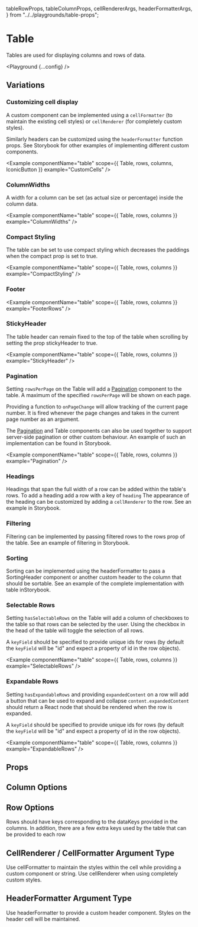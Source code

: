   tableRowProps,
  tableColumnProps,
  cellRendererArgs,
  headerFormatterArgs,
} from "../../playgrounds/table-props";

# Table

Tables are used for displaying columns and rows of data.

<Playground {...config} />

## Variations

### Customizing cell display

A custom component can be implemented using a `cellFormatter` (to maintain the existing cell styles) or `cellRenderer` (for completely custom styles).

Similarly headers can be customized using the `headerFormatter` function props. See Storybook for other examples of implementing different custom components.

<Example
  componentName="table"
  scope={{ Table, rows, columns, IconicButton }}
  example="CustomCells"
/>

### ColumnWidths

A width for a column can be set (as actual size or percentage) inside the column data.

<Example
  componentName="table"
  scope={{ Table, rows, columns }}
  example="ColumnWidths"
/>

### Compact Styling

The table can be set to use compact styling which decreases the paddings when the compact prop is set to true.

<Example
  componentName="table"
  scope={{ Table, rows, columns }}
  example="CompactStyling"
/>

### Footer

<Example
  componentName="table"
  scope={{ Table, rows, columns }}
  example="FooterRows"
/>

### StickyHeader

The table header can remain fixed to the top of the table when scrolling by setting the prop stickyHeader to true.

<Example
  componentName="table"
  scope={{ Table, rows, columns }}
  example="StickyHeader"
/>

### Pagination

Setting `rowsPerPage` on the Table will add a [Pagination](/pagination) component to the table. A maximum of the specified `rowsPerPage` will be shown on each page.

Providing a function to `onPageChange` will allow tracking of the current page number. It is fired whenever the page changes and takes in the current page number as an argument.

The [Pagination](/pagination) and Table components can also be used together to support server-side pagination or other custom behaviour. An example of such an implementation can be found in Storybook.

<Example
  componentName="table"
  scope={{ Table, rows, columns }}
  example="Pagination"
/>

### Headings

Headings that span the full width of a row can be added within the table's rows. To add a heading add a row with a key of `heading` The appearance of the heading can be customized by adding a `cellRenderer` to the row. See an example in Storybook.

### Filtering

Filtering can be implemented by passing filtered rows to the rows prop of the table. See an example of filtering in Storybook.

### Sorting

Sorting can be implemented using the headerFormatter to pass a SortingHeader component or another custom header to the column that should be sortable. See an example of the complete implementation with table inStorybook.

### Selectable Rows

Setting `hasSelectableRows` on the Table will add a column of checkboxes to the table so that rows can be selected by the user. Using the checkbox in the head of the table will toggle the selection of all rows.

A `keyField` should be specified to provide unique ids for rows (by default the `keyField` will be "id" and expect a property of id in the row objects).

<Example
  componentName="table"
  scope={{ Table, rows, columns }}
  example="SelectableRows"
/>

### Expandable Rows

Setting `hasExpandableRows` and providing `expandedContent` on a row will add a button that can be used to expand and collapse `content.expandedContent` should return a React node that should be rendered when the row is expanded.

A `keyField` should be specified to provide unique ids for rows (by default the `keyField` will be "id" and expect a property of id in the row objects).

<Example
  componentName="table"
  scope={{ Table, rows, columns }}
  example="ExpandableRows"
/>

## Props

<PropsTable propsConfig={config.props} />

## Column Options

<PropsTable propsConfig={tableColumnProps} />

## Row Options

Rows should have keys corresponding to the dataKeys provided in the columns. In addition, there are a few extra keys used by the table that can be provided to each row

<PropsTable propsConfig={tableRowProps} />

## CellRenderer / CellFormatter Argument Type

Use cellFormatter to maintain the styles within the cell while providing a custom component or string. Use cellRenderer when using completely custom styles.

<PropsTable propsConfig={cellRendererArgs} />

## HeaderFormatter Argument Type

Use headerFormatter to provide a custom header component. Styles on the header cell will be maintained.

<PropsTable propsConfig={headerFormatterArgs} />

